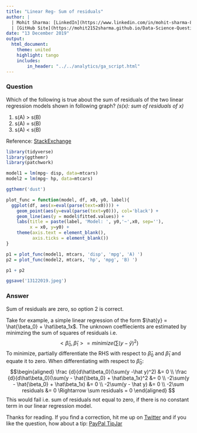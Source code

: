 ```yaml
---
title: "Linear Reg- Sum of residuals"
author: |
  | Mohit Sharma: [LinkedIn](https://www.linkedin.com/in/mohit-sharma-82030487/), [Twitter](https://twitter.com/mohitsh48631107)
  | [GitHub Site](https://mohit2152sharma.github.io/Data-Science-Question-A-Day/), [Repository](https://github.com/mohit2152sharma/Data-Science-Question-A-Day)
date: "13 December 2019"
output: 
  html_document:
    theme: united
    highlight: tango
    includes:
        in_header: "../../analytics/ga_script.html"
---
```


### Question
Which of the following is true about the sum of residuals of the two linear regression models shown in following graph?
*(s(x): sum of residuals of x)*

  1. s(A) > s(B)
  2. s(A) = s(B)
  3. s(A) < s(B)
  
Reference: <a href='https://math.stackexchange.com/questions/494181/why-the-sum-of-residuals-equals-0-when-we-do-a-sample-regression-by-ols'>StackExchange</a>

```r
library(tidyverse)
library(ggthemr)
library(patchwork)

model1 = lm(mpg~ disp, data=mtcars)
model2 = lm(mpg~ hp, data=mtcars)

ggthemr('dust')

plot_func = function(model, df, x0, y0, label){
  ggplot(df, aes(x=eval(parse(text=x0)))) +
    geom_point(aes(y=eval(parse(text=y0))), col='black') +
    geom_line(aes(y = model$fitted.values)) +
    labs(title = paste(label, 'Model: ', y0,'~',x0, sep=''),
         x = x0, y=y0) +
    theme(axis.text = element_blank(),
          axis.ticks = element_blank())
}

p1 = plot_func(model1, mtcars, 'disp', 'mpg', 'A) ')
p2 = plot_func(model2, mtcars, 'hp', 'mpg', 'B) ')

p1 + p2

ggsave('13122019.jpeg')

```


### Answer
Sum of residuals are zero, so option 2 is correct. 

Take for example, a simple linear regression of the form $\hat{y} = \hat{\beta_0} + \hat\beta_1x$. The unknown coeffiecients are estimated by minimzing the sum of squares of residuals i.e.
$$ <\hat \beta_0, \hat \beta_1> = minimize(\sum(y -\hat y)^2)$$
To minimize, partially differentiate the RHS with respect to $\hat\beta_0$ and $\hat\beta_1$ and equate it to zero. When differentiating with respect to $\hat\beta_0$:
$$\begin{aligned}
\frac {d}{d\hat\beta_0}(\sum(y -\hat y)^2) &= 0 \\
\frac {d}{d\hat\beta_0}(\sum(y - \hat{\beta_0} + \hat\beta_1x)^2 &= 0 \\
-2\sum(y - \hat{\beta_0} + \hat\beta_1x) &= 0 \\
-2\sum(y - \hat y) &= 0 \\
-2\sum residuals &= 0 \Rightarrow \sum residuals = 0
\end{aligned}
$$
This would fail i.e. sum of residuals not equal to zero, if there is no constant term in our linear regression model.


Thanks for reading. If you find a correction, hit me up on <a href='https://twitter.com/data_question'>Twitter</a> and if you like the question, how about a tip: <a href='https://www.paypal.me/mohit2013'>PayPal TipJar</a>